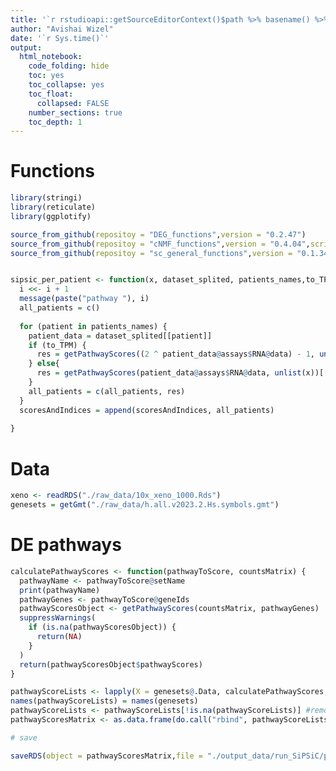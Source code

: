 ```yaml
---
title: '`r rstudioapi::getSourceEditorContext()$path %>% basename() %>% gsub(pattern = "\\.Rmd",replacement = "")`' 
author: "Avishai Wizel"
date: '`r Sys.time()`'
output: 
  html_notebook: 
    code_folding: hide
    toc: yes
    toc_collapse: yes
    toc_float: 
      collapsed: FALSE
    number_sections: true
    toc_depth: 1
---
```





# Functions

```r
library(stringi)
library(reticulate)
library(ggplotify)

source_from_github(repositoy = "DEG_functions",version = "0.2.47")
source_from_github(repositoy = "cNMF_functions",version = "0.4.04",script_name = "cnmf_functions_V3.R")
source_from_github(repositoy = "sc_general_functions",version = "0.1.34",script_name = "functions.R")


sipsic_per_patient <- function(x, dataset_splited, patients_names,to_TPM) {
  i <<- i + 1
  message(paste("pathway "), i)
  all_patients = c()
  
  for (patient in patients_names) {
    patient_data = dataset_splited[[patient]]
    if (to_TPM) {
      res = getPathwayScores((2 ^ patient_data@assays$RNA@data) - 1, unlist(x))[["pathwayScores"]]
    } else{
      res = getPathwayScores(patient_data@assays$RNA@data, unlist(x))[["pathwayScores"]]
    }
    all_patients = c(all_patients, res)
  }
  scoresAndIndices = append(scoresAndIndices, all_patients)
  
}

```

# Data


```r
xeno <- readRDS("./raw_data/10x_xeno_1000.Rds")
genesets = getGmt("./raw_data/h.all.v2023.2.Hs.symbols.gmt")
```


# DE pathways

```r
calculatePathwayScores <- function(pathwayToScore, countsMatrix) {
  pathwayName <- pathwayToScore@setName
  print(pathwayName)
  pathwayGenes <- pathwayToScore@geneIds
  pathwayScoresObject <- getPathwayScores(countsMatrix, pathwayGenes)
  suppressWarnings(
    if (is.na(pathwayScoresObject)) {
      return(NA)
    }
  )
  return(pathwayScoresObject$pathwayScores)
}
```



```r
pathwayScoreLists <- lapply(X = genesets@.Data, calculatePathwayScores, xeno@assays$RNA@data %>% expm1())
names(pathwayScoreLists) = names(genesets)
pathwayScoreLists <- pathwayScoreLists[!is.na(pathwayScoreLists)] #remove NA pathways
pathwayScoresMatrix <- as.data.frame(do.call("rbind", pathwayScoreLists))
```

```r
# save

saveRDS(object = pathwayScoresMatrix,file = "./output_data/run_SiPSiC/pathwayScoresMatrix.RDS")

```